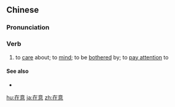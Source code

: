 ==Chinese==
{{zh-forms}}

===Pronunciation===
{{zh-pron
|m=zàiyì
|c=zoi6 ji3
|mn=qz:chǎi-ì/tw,xm,zz:chāi-ì
|cat=v
}}

===Verb===
{{zh-verb}}

# to [[care]] about; to [[mind]]; to be [[bothered]] by; to [[pay attention]] to

====See also====
* {{zh-l|在乎}}

{{zh-cat|Advanced}}

[[hu:在意]]
[[ja:在意]]
[[zh:在意]]